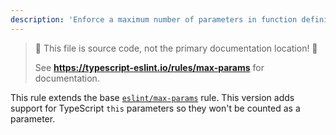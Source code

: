 ---
description: 'Enforce a maximum number of parameters in function definitions.'
---


> 🛑 This file is source code, not the primary documentation location! 🛑
>
> See **https://typescript-eslint.io/rules/max-params** for documentation.

This rule extends the base [`eslint/max-params`](https://eslint.org/docs/rules/max-params) rule.
This version adds support for TypeScript `this` parameters so they won't be counted as a parameter.
